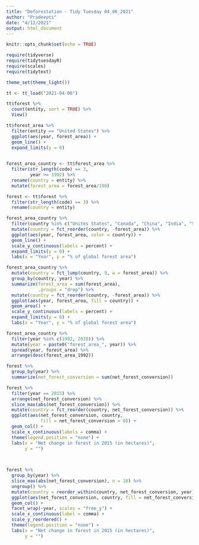 ```yaml
---
title: "Deforestation - Tidy Tuesday 04_06_2021"
author: "Pradeepti"
date: "4/12/2021"
output: html_document
---
```


```r
knitr::opts_chunk$set(echo = TRUE)
```

```r

require(tidyverse)
require(tidytuesdayR)
require(scales)
require(tidytext)

theme_set(theme_light())

tt <- tt_load("2021-04-06")

```


```r

tt$forest %>% 
  count(entity, sort = TRUE) %>% 
  View()

tt$forest_area %>% 
  filter(entity == "United States") %>% 
  ggplot(aes(year, forest_area)) +
  geom_line() +
  expand_limits(y = 0)
  

```


```r

forest_area_country <- tt$forest_area %>% 
  filter(str_length(code) == 3, 
         year >= 1992) %>% 
  rename(country = entity) %>%
  mutate(forest_area = forest_area/100)

forest <- tt$forest %>% 
  filter(str_length(code) == 3) %>%
  rename(country = entity)

forest_area_country %>% 
  filter(country %in% c("Unites States", "Canada", "China", "India", "Senegal", "Germany", "Brazil", "Poland")) %>% 
  mutate(country = fct_reorder(country, -forest_area)) %>% 
  ggplot(aes(year, forest_area, color = country)) +
  geom_line() +
  scale_y_continuous(labels = percent) +
  expand_limits(y = 0) +
  labs(x = "Year", y = "% of global forest area")

```

```r
forest_area_country %>% 
  mutate(country = fct_lump(country, 9, w = forest_area)) %>%
  group_by(country, year) %>% 
  summarize(forest_area = sum(forest_area), 
            .groups = "drop") %>% 
  mutate(country = fct_reorder(country, -forest_area)) %>% 
  ggplot(aes(year, forest_area, fill = country)) +
  geom_area() +
  scale_y_continuous(labels = percent) +
  expand_limits(y = 0) +
  labs(x = "Year", y = "% of global forest area")

```


```r
forest_area_country %>% 
  filter(year %in% c(1992, 2020)) %>% 
  mutate(year = paste0("forest_area_", year)) %>%
  spread(year, forest_area) %>% 
  arrange(desc(forest_area_1992))

forest %>% 
  group_by(year) %>% 
  summarize(net_forest_conversion = sum(net_forest_conversion))

```


```r
forest %>% 
  filter(year == 2015) %>% 
  arrange(net_forest_conversion) %>% 
  slice_max(abs(net_forest_conversion)) %>% 
  mutate(country = fct_reorder(country, net_forest_conversion)) %>%
  ggplot(aes(net_forest_conversion, country, 
             fill = net_forest_conversion > 0)) +
  geom_col() +
  scale_x_continuous(labels = comma) +
  theme(legend.position = "none") +
  labs(x = "Net change in forest in 2015 (in hectares)", 
       y = "")

  
```


```r
forest %>%
  group_by(year) %>% 
  slice_max(abs(net_forest_conversion), n = 10) %>%
  ungroup() %>% 
  mutate(country = reorder_within(country, net_forest_conversion, year)) %>% 
  ggplot(aes(net_forest_conversion, country, fill = net_forest_conversion > 0)) +
  geom_col() +
  facet_wrap(~year, scales = "free_y") +
  scale_x_continuous(label = comma) +
  scale_y_reordered() +
  theme(legend.position = "none") +
  labs(x = "Net change in forest in 2015 (in hectares)", 
       y = "")
  
```


```r

```

